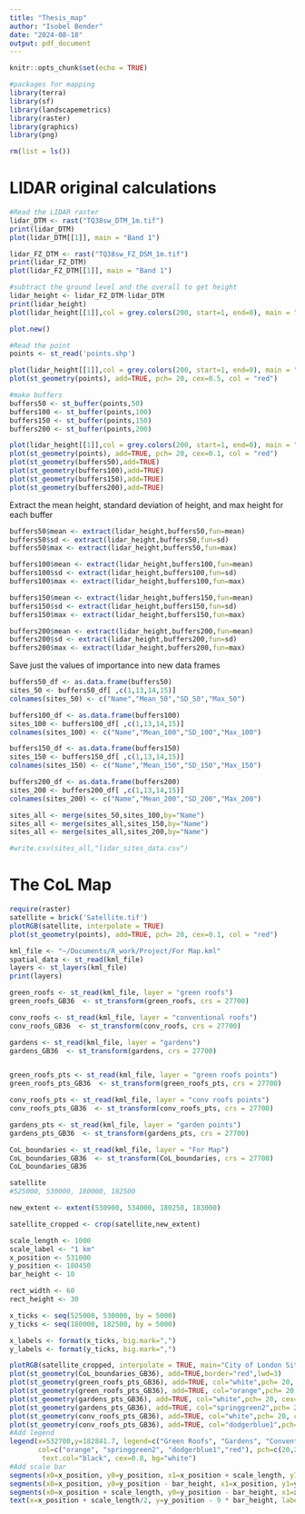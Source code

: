 ```yaml
---
title: "Thesis_map"
author: "Isobel Bender"
date: "2024-08-18"
output: pdf_document
---
```


```r
knitr::opts_chunk$set(echo = TRUE)
```

```r
#packages for mapping
library(terra)
library(sf)
library(landscapemetrics)
library(raster)
library(graphics)
library(png)
```

```r
rm(list = ls())
```


# LIDAR original calculations

```r
#Read the LIDAR raster
lidar_DTM <- rast("TQ38sw_DTM_1m.tif")
print(lidar_DTM)
plot(lidar_DTM[[1]], main = "Band 1")

lidar_FZ_DTM <- rast("TQ38sw_FZ_DSM_1m.tif")
print(lidar_FZ_DTM)
plot(lidar_FZ_DTM[[1]], main = "Band 1")

#subtract the ground level and the overall to get height
lidar_height <- lidar_FZ_DTM-lidar_DTM
print(lidar_height)
plot(lidar_height[[1]],col = grey.colors(200, start=1, end=0), main = "Height Data")

```

```r
plot.new()

#Read the point
points <- st_read('points.shp')

plot(lidar_height[[1]],col = grey.colors(200, start=1, end=0), main = "Height Data")
plot(st_geometry(points), add=TRUE, pch= 20, cex=0.5, col = "red")
```

```r
#make buffers 
buffers50 <- st_buffer(points,50)
buffers100 <- st_buffer(points,100)
buffers150 <- st_buffer(points,150)
buffers200 <- st_buffer(points,200)
```

```r
plot(lidar_height[[1]],col = grey.colors(200, start=1, end=0), main = "Height Data")
plot(st_geometry(points), add=TRUE, pch= 20, cex=0.1, col = "red")
plot(st_geometry(buffers50),add=TRUE)
plot(st_geometry(buffers100),add=TRUE)
plot(st_geometry(buffers150),add=TRUE)
plot(st_geometry(buffers200),add=TRUE)
```

Extract the mean height, standard deviation of height, and max height for each buffer
```r
buffers50$mean <- extract(lidar_height,buffers50,fun=mean)
buffers50$sd <- extract(lidar_height,buffers50,fun=sd)
buffers50$max <- extract(lidar_height,buffers50,fun=max)

buffers100$mean <- extract(lidar_height,buffers100,fun=mean)
buffers100$sd <- extract(lidar_height,buffers100,fun=sd)
buffers100$max <- extract(lidar_height,buffers100,fun=max)

buffers150$mean <- extract(lidar_height,buffers150,fun=mean)
buffers150$sd <- extract(lidar_height,buffers150,fun=sd)
buffers150$max <- extract(lidar_height,buffers150,fun=max)

buffers200$mean <- extract(lidar_height,buffers200,fun=mean)
buffers200$sd <- extract(lidar_height,buffers200,fun=sd)
buffers200$max <- extract(lidar_height,buffers200,fun=max)
```

Save just the values of importance into new data frames
```r
buffers50_df <- as.data.frame(buffers50)
sites_50 <- buffers50_df[ ,c(1,13,14,15)]
colnames(sites_50) <- c("Name","Mean_50","SD_50","Max_50")

buffers100_df <- as.data.frame(buffers100)
sites_100 <- buffers100_df[ ,c(1,13,14,15)]
colnames(sites_100) <- c("Name","Mean_100","SD_100","Max_100")

buffers150_df <- as.data.frame(buffers150)
sites_150 <- buffers150_df[ ,c(1,13,14,15)]
colnames(sites_150) <- c("Name","Mean_150","SD_150","Max_150")

buffers200_df <- as.data.frame(buffers200)
sites_200 <- buffers200_df[ ,c(1,13,14,15)]
colnames(sites_200) <- c("Name","Mean_200","SD_200","Max_200")
```

```r
sites_all <- merge(sites_50,sites_100,by="Name")
sites_all <- merge(sites_all,sites_150,by="Name")
sites_all <- merge(sites_all,sites_200,by="Name")

#write.csv(sites_all,"lidar_sites_data.csv")
```

# The CoL Map 
```r
require(raster)
satellite = brick('Satellite.tif')
plotRGB(satellite, interpolate = TRUE)
plot(st_geometry(points), add=TRUE, pch= 20, cex=0.1, col = "red")
```

```r
kml_file <- "~/Documents/R_work/Project/For Map.kml"
spatial_data <- st_read(kml_file)
layers <- st_layers(kml_file)
print(layers)
```

```r
green_roofs <- st_read(kml_file, layer = "green roofs")
green_roofs_GB36  <- st_transform(green_roofs, crs = 27700)

conv_roofs <- st_read(kml_file, layer = "conventional roofs")
conv_roofs_GB36  <- st_transform(conv_roofs, crs = 27700)

gardens <- st_read(kml_file, layer = "gardens")
gardens_GB36  <- st_transform(gardens, crs = 27700)


green_roofs_pts <- st_read(kml_file, layer = "green roofs points")
green_roofs_pts_GB36  <- st_transform(green_roofs_pts, crs = 27700)

conv_roofs_pts <- st_read(kml_file, layer = "conv roofs points")
conv_roofs_pts_GB36  <- st_transform(conv_roofs_pts, crs = 27700)

gardens_pts <- st_read(kml_file, layer = "garden points")
gardens_pts_GB36  <- st_transform(gardens_pts, crs = 27700)

CoL_boundaries <- st_read(kml_file, layer = "For Map")
CoL_boundaries_GB36  <- st_transform(CoL_boundaries, crs = 27700)
CoL_boundaries_GB36

```

```r
satellite
#525000, 530000, 180000, 182500
```

```r
new_extent <- extent(530900, 534000, 180250, 183000)

satellite_cropped <- crop(satellite,new_extent)

```

```r

scale_length <- 1000   
scale_label <- "1 km"  
x_position <- 531000
y_position <- 180450 
bar_height <- 10  

rect_width <- 60  
rect_height <- 30  
```

```r
x_ticks <- seq(525000, 530000, by = 5000)  
y_ticks <- seq(180000, 182500, by = 5000) 

x_labels <- format(x_ticks, big.mark=",")
y_labels <- format(y_ticks, big.mark=",")
```

```r
plotRGB(satellite_cropped, interpolate = TRUE, main="City of London Site Map",axes=FALSE)
plot(st_geometry(CoL_boundaries_GB36), add=TRUE,border="red",lwd=3)
plot(st_geometry(green_roofs_pts_GB36), add=TRUE, col="white",pch= 20, cex=2)
plot(st_geometry(green_roofs_pts_GB36), add=TRUE, col="orange",pch= 20, cex=1.5)
plot(st_geometry(gardens_pts_GB36), add=TRUE, col="white",pch= 20, cex=2)
plot(st_geometry(gardens_pts_GB36), add=TRUE, col="springgreen2",pch= 20, cex=1.5)
plot(st_geometry(conv_roofs_pts_GB36), add=TRUE, col="white",pch= 20, cex=2)
plot(st_geometry(conv_roofs_pts_GB36), add=TRUE, col="dodgerblue1",pch= 20, cex=1.5)
#Add legend
legend(x=532700,y=182841.7, legend=c("Green Roofs", "Gardens", "Conventional Roofs", "City of London Boundaries"), 
       col=c("orange", "springgreen2", "dodgerblue1","red"), pch=c(20,20,20,NA), lwd=c(NA, NA, NA, 2), pt.cex=1.5, 
        text.col="black", cex=0.8, bg="white")
#Add scale bar
segments(x0=x_position, y0=y_position, x1=x_position + scale_length, y1=y_position, col="white", lwd=4)
segments(x0=x_position, y0=y_position - bar_height, x1=x_position, y1=y_position + bar_height, col="white", lwd=2)
segments(x0=x_position + scale_length, y0=y_position - bar_height, x1=x_position + scale_length, y1=y_position + bar_height, col="white", lwd=2)
text(x=x_position + scale_length/2, y=y_position - 9 * bar_height, labels=scale_label, cex=1.1, col="white",font=2)
```
